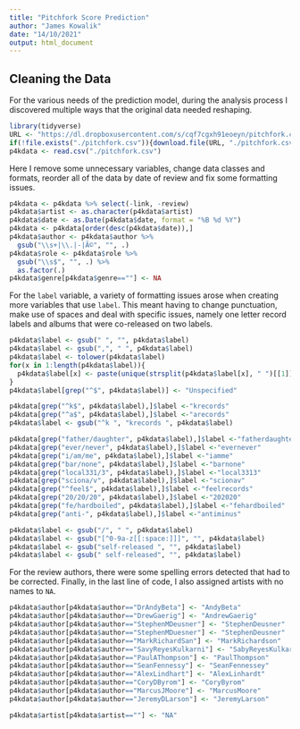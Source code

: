 ```yaml
---
title: "Pitchfork Score Prediction"
author: "James Kowalik"
date: "14/10/2021"
output: html_document
---
```


## Cleaning the Data

For the various needs of the prediction model, during the analysis process I discovered multiple ways that the original data needed reshaping.

```r
library(tidyverse)
URL <- "https://dl.dropboxusercontent.com/s/cqf7cgxh91eoeyn/pitchfork.csv"
if(!file.exists("./pitchfork.csv")){download.file(URL, "./pitchfork.csv")}
p4kdata <- read.csv("./pitchfork.csv")
```

Here I remove some unnecessary variables, change data classes and formats, reorder all of the data by date of review and fix some formatting issues.

```r
p4kdata <- p4kdata %>% select(-link, -review)
p4kdata$artist <- as.character(p4kdata$artist)
p4kdata$date <- as.Date(p4kdata$date, format = "%B %d %Y")
p4kdata <- p4kdata[order(desc(p4kdata$date)),]
p4kdata$author <- p4kdata$author %>% 
  gsub("\\s+|\\.|-|Ã©", "", .) 
p4kdata$role <- p4kdata$role %>% 
  gsub("\\s$", "", .) %>%
  as.factor(.)
p4kdata$genre[p4kdata$genre==""] <- NA
```

For the `label` variable, a variety of formatting issues arose when creating more variables that use `label`. This meant having to change punctuation, make use of spaces and deal with specific issues, namely one letter record labels and albums that were co-released on two labels.

```r
p4kdata$label <- gsub(" ", "", p4kdata$label)
p4kdata$label <- gsub(",", " ", p4kdata$label)
p4kdata$label <- tolower(p4kdata$label)
for(x in 1:length(p4kdata$label)){
  p4kdata$label[x] <- paste(unique(strsplit(p4kdata$label[x], " ")[[1]]), collapse = " ")
}
p4kdata$label[grep("^$", p4kdata$label)] <- "Unspecified"

p4kdata[grep("^k$", p4kdata$label),]$label <-"krecords"
p4kdata[grep("^a$", p4kdata$label),]$label <-"arecords"
p4kdata$label <- gsub("^k ", "krecords ", p4kdata$label)

p4kdata[grep("father/daughter", p4kdata$label),]$label <-"fatherdaughter"
p4kdata[grep("ever/never", p4kdata$label),]$label <-"evernever"
p4kdata[grep("i/am/me", p4kdata$label),]$label <-"iamme"
p4kdata[grep("bar/none", p4kdata$label),]$label <-"barnone"
p4kdata[grep("local331/3", p4kdata$label),]$label <-"local3313"
p4kdata[grep("sciona/v", p4kdata$label),]$label <-"scionav"
p4kdata[grep("^feel$", p4kdata$label),]$label <-"feelrecords"
p4kdata[grep("20/20/20", p4kdata$label),]$label <-"202020"
p4kdata[grep("fe/hardboiled", p4kdata$label),]$label <-"fehardboiled"
p4kdata[grep("anti-", p4kdata$label),]$label <-"antiminus"

p4kdata$label <- gsub("/", " ", p4kdata$label)
p4kdata$label <- gsub("[^0-9a-z[[:space:]]]", "", p4kdata$label)
p4kdata$label <- gsub("self-released ", "", p4kdata$label)
p4kdata$label <- gsub(" self-released", "", p4kdata$label)
```

For the review authors, there were some spelling errors detected that had to be corrected. Finally, in the last line of code, I also assigned artists with no names to `NA`.

```r
p4kdata$author[p4kdata$author=="DrAndyBeta"] <- "AndyBeta"
p4kdata$author[p4kdata$author=="DrewGaerig"] <- "AndrewGaerig"
p4kdata$author[p4kdata$author=="StephenMDeusner"] <- "StephenDeusner"
p4kdata$author[p4kdata$author=="StephenMDuesner"] <- "StephenDeusner"
p4kdata$author[p4kdata$author=="MarkRichardSan"] <- "MarkRichardson"
p4kdata$author[p4kdata$author=="SavyReyesKulkarni"] <- "SabyReyesKulkarni"
p4kdata$author[p4kdata$author=="PaulAThompson"] <- "PaulThompson"
p4kdata$author[p4kdata$author=="SeanFennessy"] <- "SeanFennessey"
p4kdata$author[p4kdata$author=="AlexLindhart"] <- "AlexLinhardt"
p4kdata$author[p4kdata$author=="CoryDByrom"] <- "CoryByrom"
p4kdata$author[p4kdata$author=="MarcusJMoore"] <- "MarcusMoore"
p4kdata$author[p4kdata$author=="JeremyDLarson"] <- "JeremyLarson"

p4kdata$artist[p4kdata$artist==""] <- "NA"
```



